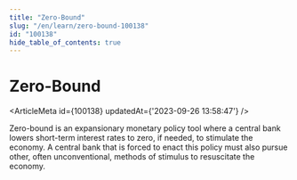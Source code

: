 ```yaml
---
title: "Zero-Bound"
slug: "/en/learn/zero-bound-100138"
id: "100138"
hide_table_of_contents: true
---
```



# Zero-Bound

<ArticleMeta id={100138} updatedAt={'2023-09-26 13:58:47'} />
<div className='border-solid border-b border-t-0 my-4 border-[var(--ifm-color-gray-300)]' />

Zero-bound is an expansionary monetary policy tool where a central bank lowers short-term interest rates to zero, if needed, to stimulate the economy. A central bank that is forced to enact this policy must also pursue other, often unconventional, methods of stimulus to resuscitate the economy.
